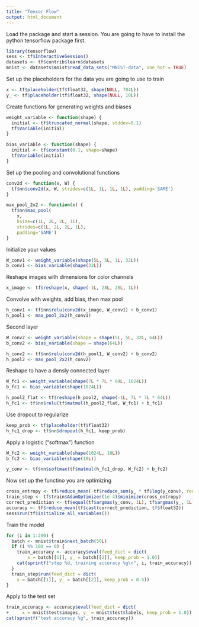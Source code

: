 ```yaml
---
title: "Tensor Flow"
output: html_document
---
```


Load the package and start a session. You are going to have to install the python tensorflow package first. 

```r
library(tensorflow)
sess <- tf$InteractiveSession()
datasets <- tf$contrib$learn$datasets
mnist <- datasets$mnist$read_data_sets("MNIST-data", one_hot = TRUE)
```


Set up the placeholders for the data you are going to use to train

```r
x <- tf$placeholder(tf$float32, shape(NULL, 784L))
y_ <- tf$placeholder(tf$float32, shape(NULL, 10L))
```

Create functions for generating weights and biases

```r
weight_variable <- function(shape) {
  initial <- tf$truncated_normal(shape, stddev=0.1)
  tf$Variable(initial)
}

bias_variable <- function(shape) {
  initial <- tf$constant(0.1, shape=shape)
  tf$Variable(initial)
}
```


Set up the pooling and convolutional functions

```r
conv2d <- function(x, W) {
  tf$nn$conv2d(x, W, strides=c(1L, 1L, 1L, 1L), padding='SAME')
}

max_pool_2x2 <- function(x) {
  tf$nn$max_pool(
    x, 
    ksize=c(1L, 2L, 2L, 1L),
    strides=c(1L, 2L, 2L, 1L), 
    padding='SAME')
}
```


Initialize your values

```r
W_conv1 <- weight_variable(shape(5L, 5L, 1L, 32L))
b_conv1 <- bias_variable(shape(32L))
```

Reshape images with dimensions for color channels

```r
x_image <- tf$reshape(x, shape(-1L, 28L, 28L, 1L))
```


Convolve with weights, add bias, then max pool

```r
h_conv1 <- tf$nn$relu(conv2d(x_image, W_conv1) + b_conv1)
h_pool1 <- max_pool_2x2(h_conv1)
```

Second layer

```r
W_conv2 <- weight_variable(shape = shape(5L, 5L, 32L, 64L))
b_conv2 <- bias_variable(shape = shape(64L))

h_conv2 <- tf$nn$relu(conv2d(h_pool1, W_conv2) + b_conv2)
h_pool2 <- max_pool_2x2(h_conv2)
```


Reshape to have a densly connected layer

```r
W_fc1 <- weight_variable(shape(7L * 7L * 64L, 1024L))
b_fc1 <- bias_variable(shape(1024L))

h_pool2_flat <- tf$reshape(h_pool2, shape(-1L, 7L * 7L * 64L))
h_fc1 <- tf$nn$relu(tf$matmul(h_pool2_flat, W_fc1) + b_fc1)
```

Use dropout to regularize

```r
keep_prob <- tf$placeholder(tf$float32)
h_fc1_drop <- tf$nn$dropout(h_fc1, keep_prob)
```

Apply a logistic ("softmax") function

```r
W_fc2 <- weight_variable(shape(1024L, 10L))
b_fc2 <- bias_variable(shape(10L))

y_conv <- tf$nn$softmax(tf$matmul(h_fc1_drop, W_fc2) + b_fc2)

```

Now set up the functino you are optimizing

```r
cross_entropy <- tf$reduce_mean(-tf$reduce_sum(y_ * tf$log(y_conv), reduction_indices=1L))
train_step <- tf$train$AdamOptimizer(1e-4)$minimize(cross_entropy)
correct_prediction <- tf$equal(tf$argmax(y_conv, 1L), tf$argmax(y_, 1L))
accuracy <- tf$reduce_mean(tf$cast(correct_prediction, tf$float32))
sess$run(tf$initialize_all_variables())
```


Train the model
```r

for (i in 1:200) {
  batch <- mnist$train$next_batch(50L)
  if (i %% 100 == 0) {
    train_accuracy <- accuracy$eval(feed_dict = dict(
        x = batch[[1]], y_ = batch[[2]], keep_prob = 1.0))
    cat(sprintf("step %d, training accuracy %g\n", i, train_accuracy))
  }
  train_step$run(feed_dict = dict(
    x = batch[[1]], y_ = batch[[2]], keep_prob = 0.5))
}

```


Apply to the test set
```r
train_accuracy <- accuracy$eval(feed_dict = dict(
+     x = mnist$test$images, y_ = mnist$test$labels, keep_prob = 1.0))
cat(sprintf("test accuracy %g", train_accuracy))
```


